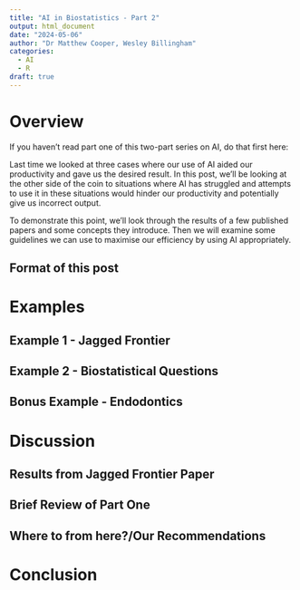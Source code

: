 ```yaml
---
title: "AI in Biostatistics - Part 2"
output: html_document
date: "2024-05-06"
author: "Dr Matthew Cooper, Wesley Billingham"
categories:
  - AI
  - R
draft: true
---
```


# Overview

If you haven't read part one of this two-part series on AI, do that first here:

Last time we looked at three cases where our use of AI aided our productivity and gave us the desired result. In this post, we'll be looking at the other side of the coin to situations where AI has struggled and attempts to use it in these situations would hinder our productivity and potentially give us incorrect output. 

To demonstrate this point, we'll look through the results of a few published papers and some concepts they introduce. Then we will examine some guidelines we can use to maximise our efficiency by using AI appropriately. 

## Format of this post

# Examples

## Example 1 - Jagged Frontier



## Example 2 - Biostatistical Questions



## Bonus Example - Endodontics

# Discussion

## Results from Jagged Frontier Paper

## Brief Review of Part One

## Where to from here?/Our Recommendations

# Conclusion